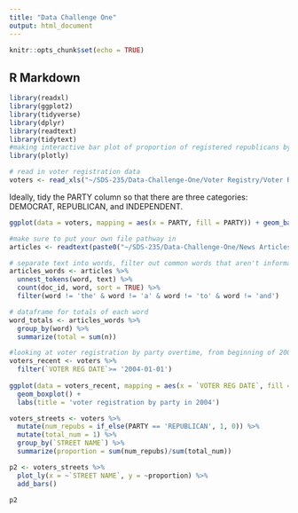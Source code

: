 ---
title: "Data Challenge One"
output: html_document
---

```{r setup, include=FALSE}
knitr::opts_chunk$set(echo = TRUE)
```

## R Markdown

```{r}
library(readxl)
library(ggplot2)
library(tidyverse)
library(dplyr)
library(readtext)
library(tidytext)
#making interactive bar plot of proportion of registered republicans by street
library(plotly)
```

```{r}
# read in voter registration data
voters <- read_xls("~/SDS-235/Data-Challenge-One/Voter Registry/Voter Registry.xls")
```

Ideally, tidy the PARTY column so that there are three categories: DEMOCRAT, REPUBLICAN, and INDEPENDENT.

```{r}
ggplot(data = voters, mapping = aes(x = PARTY, fill = PARTY)) + geom_bar()
```

```{r}
#make sure to put your own file pathway in
articles <- readtext(paste0("~/SDS-235/Data-Challenge-One/News Articles"), encoding = "LATIN1")
```

```{r}
# separate text into words, filter out common words that aren't informative
articles_words <- articles %>% 
  unnest_tokens(word, text) %>% 
  count(doc_id, word, sort = TRUE) %>% 
  filter(word != 'the' & word != 'a' & word != 'to' & word != 'and')
```

```{r}
# dataframe for totals of each word
word_totals <- articles_words %>% 
  group_by(word) %>% 
  summarize(total = sum(n))
```

```{r}
#looking at voter registration by party overtime, from beginning of 2002
voters_recent <- voters %>%
  filter(`VOTER REG DATE`>= '2004-01-01')
  
ggplot(data = voters_recent, mapping = aes(x = `VOTER REG DATE`, fill = as.factor(PARTY))) +
  geom_boxplot() +
  labs(title = 'voter registration by party in 2004')
```

```{r}
voters_streets <- voters %>%
  mutate(num_repubs = if_else(PARTY == 'REPUBLICAN', 1, 0)) %>%
  mutate(total_num = 1) %>% 
  group_by(`STREET NAME`) %>%
  summarize(proportion = sum(num_repubs)/sum(total_num))
```

```{r}
p2 <- voters_streets %>%
  plot_ly(x = ~`STREET NAME`, y = ~proportion) %>% 
  add_bars()

p2
```